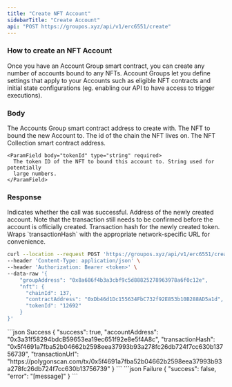 ```yaml
---
title: "Create NFT Account"
sidebarTitle: "Create Account"
api: "POST https://groupos.xyz/api/v1/erc6551/create"
---
```


### How to create an NFT Account

Once you have an Account Group smart contract, you can create any number of accounts bound to any NFTs.
Account Groups let you define settings that apply to your Accounts such as eligible NFT contracts and
initial state configurations (eg. enabling our API to have access to trigger executions).

### Body

<ParamField body="groupAddress" type="string" required>
  The Accounts Group smart contract address to create with.
</ParamField>

<ParamField body="nft" type="object" required>
  The NFT to bound the new Account to.
  <Expandable title="object">
    <ParamField body="chainId" type="number" required>
      The id of the chain the NFT lives on.
    </ParamField>
    <ParamField body="contractAddress" type="string" required>
      The NFT Collection smart contract address.
    </ParamField>

    <ParamField body="tokenId" type="string" required>
      The token ID of the NFT to bound this account to. String used for potentially
      large numbers.
    </ParamField>

  </Expandable>
</ParamField>

### Response

<ResponseField name="success" type="boolean">
  Indicates whether the call was successful.
</ResponseField>

<ResponseField name="accountAddress" type="string">
  Address of the newly created account. Note that the transaction still needs to
  be confirmed before the account is officially created.
</ResponseField>

<ResponseField name="transactionHash" type="string">
  Transaction hash for the newly created token.
</ResponseField>

<ResponseField name="transactionUrl" type="string">
  Wraps `transactionHash` with the appropriate network-specific URL for
  convenience.
</ResponseField>

<RequestExample>

```bash Example Request
curl --location --request POST 'https://groupos.xyz/api/v1/erc6551/create' \
--header 'Content-Type: application/json' \
--header 'Authorization: Bearer <token>' \
--data-raw '{
    "groupAddress": "0x8a686f4b3a3cbf9c5d88825278963978a6f0c12e",
    "nft": {
      "chainId": 137,
      "contractAddress": "0xDb46d1Dc155634FbC732f92E853b10B288AD5a1d",
      "tokenId": "12692"
    }
}'
```

</RequestExample>

<ResponseExample>
  ```json Success
  {
    "success": true,
    "accountAddress": "0x3a31f58294bdcB59653ea19ec651f92e8e5f4A8c",
    "transactionHash": "0x5f4691a7fba52b04662b2598eea37993b93a278fc26db724f7cc630b13756739",
    "transactionUrl": "https://polygonscan.com/tx/0x5f4691a7fba52b04662b2598eea37993b93a278fc26db724f7cc630b13756739"
}
  ```
  ```json Failure
  {
    "success": false,
    "error": "[message]"
  }
  ```
</ResponseExample>
